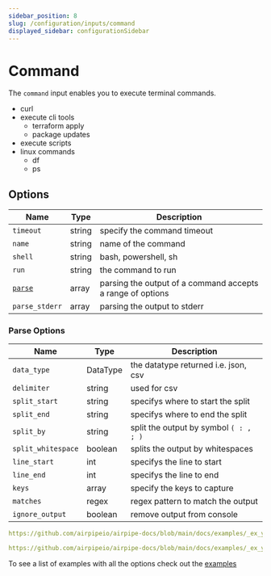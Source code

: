 ```yaml
---
sidebar_position: 8
slug: /configuration/inputs/command
displayed_sidebar: configurationSidebar
---
```


# Command

The `command` input enables you to execute terminal commands.

- curl
- execute cli tools
  - terraform apply
  - package updates
- execute scripts
- linux commands
  - df
  - ps

## Options

| Name                      | Type   | Description                                                |
| ------------------------- | ------ | ---------------------------------------------------------- |
| `timeout`                 | string | specify the command timeout                                |
| `name`                    | string | name of the command                                        |
| `shell`                   | string | bash, powershell, sh                                       |
| `run`                     | string | the command to run                                         |
| [`parse`](#parse-options) | array  | parsing the output of a command accepts a range of options |
| `parse_stderr`            | array  | parsing the output to stderr                               |

### Parse Options

| Name               | Type     | Description                            |
| ------------------ | -------- | -------------------------------------- |
| `data_type`        | DataType | the datatype returned i.e. json, csv   |
| `delimiter`        | string   | used for csv                           |
| `split_start`      | string   | specifys where to start the split      |
| `split_end`        | string   | specifys where to end the split        |
| `split_by`         | string   | split the output by symbol `( : , ; )` |
| `split_whitespace` | boolean  | splits the output by whitespaces       |
| `line_start`       | int      | specifys the line to start             |
| `line_end`         | int      | specifys the line to end               |
| `keys`             | array    | specify the keys to capture            |
| `matches`          | regex    | regex pattern to match the output      |
| `ignore_output`    | boolean  | remove output from console             |

```yml reference title="Linux df"
https://github.com/airpipeio/airpipe-docs/blob/main/docs/examples/_ex_ymls/_command/linux/_df.yml#L1-L16
```

```yml reference title="Linux curl"
https://github.com/airpipeio/airpipe-docs/blob/main/docs/examples/_ex_ymls/_command/linux/_curl.yml#L1-L16
```

To see a list of examples with all the options check out the [examples](/docs/examples)

